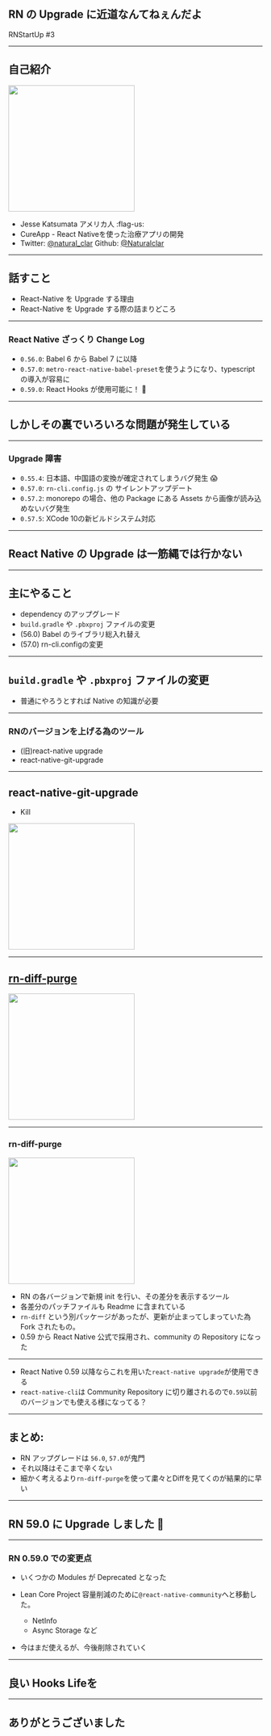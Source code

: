 
<Head>
  <Meta title="no-shortcuts-for-rn-upgrade"
  publishedAt={new Date()}
  />
</Head>


## RN の Upgrade に近道なんてねぇんだよ

RNStartUp #3

---

## 自己紹介

<img src="../assets/cat.jpg" height="250" />

- Jesse Katsumata アメリカ人 :flag-us:
- CureApp - React Nativeを使った治療アプリの開発
- Twitter: [@natural_clar](https://twitter.com/natural_clar) Github: [@Naturalclar](https://github.com/Naturalclar)

---

## 話すこと

- React-Native を Upgrade する理由
- React-Native を Upgrade する際の詰まりどころ

---

### React Native ざっくり Change Log

- `0.56.0`: Babel 6 から Babel 7 に以降
- `0.57.0`: `metro-react-native-babel-preset`を使うようになり、typescript の導入が容易に
- `0.59.0`: React Hooks が使用可能に！ :tada:

---

## しかしその裏でいろいろな問題が発生している

---

### Upgrade 障害

- `0.55.4`: 日本語、中国語の変換が確定されてしまうバグ発生 :scream:
- `0.57.0`: `rn-cli.config.js` の サイレントアップデート
- `0.57.2`: monorepo の場合、他の Package にある Assets から画像が読み込めないバグ発生
- `0.57.5`: XCode 10の新ビルドシステム対応

---

## React Native の Upgrade は一筋縄では行かない

---

## 主にやること

- dependency のアップグレード
- `build.gradle` や `.pbxproj` ファイルの変更
- (56.0) Babel のライブラリ総入れ替え
- (57.0) rn-cli.configの変更

---

## `build.gradle` や `.pbxproj` ファイルの変更

- 普通にやろうとすれば Native の知識が必要

---

### RNのバージョンを上げる為のツール

- (旧)react-native upgrade
- react-native-git-upgrade

---

## react-native-git-upgrade

- Kill

<img src="../assets/kill-rn-git-upgrade.png" height="250" />

---

## [rn-diff-purge](https://github.com/react-native-community/rn-diff-purge)

<img src="../assets/rn-diff-purge-readme.png" height="250" />

---

### rn-diff-purge

<img src="../assets/rn-diff-purge-diff.png" height="250" />

- RN の各バージョンで新規 init を行い、その差分を表示するツール
- 各差分のパッチファイルも Readme に含まれている
- `rn-diff` という別パッケージがあったが、更新が止まってしまっていた為 Fork されたもの。
- 0.59 から React Native 公式で採用され、community の Repository になった

---

- React Native 0.59 以降ならこれを用いた`react-native upgrade`が使用できる
- `react-native-cli`は Community Repository に切り離されるので`0.59`以前のバージョンでも使える様になってる？

---

## まとめ:

- RN アップグレードは `56.0`, `57.0`が鬼門
- それ以降はそこまで辛くない
- 細かく考えるより`rn-diff-purge`を使って粛々とDiffを見てくのが結果的に早い

---

## RN 59.0 に Upgrade しました :muscle:

---

### RN 0.59.0 での変更点

- いくつかの Modules が Deprecated となった

- Lean Core Project 容量削減のために`@react-native-community`へと移動した。
  - NetInfo
  - Async Storage など

- 今はまだ使えるが、今後削除されていく

---

## 良い Hooks Lifeを

---

## ありがとうございました
